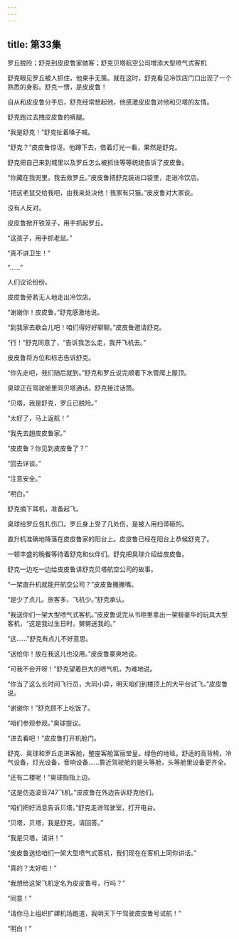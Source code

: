 ```yaml
---
---
---
```

title: 第33集
---




罗丘脱险；舒克到皮皮鲁家做客；舒克贝塔航空公司增添大型喷气式客机



舒克眼见罗丘被人抓住，他束手无策。就在这时，舒克看见冷饮店门口出现了一个熟悉的身影。舒克一愣，是皮皮鲁！

自从和皮皮鲁分手后，舒克经常想起他，他感激皮皮鲁对他和贝塔的友情。

舒克跑过去拽皮皮鲁的裤腿。

“我是舒克！”舒克扯着嗓子喊。

“舒克？”皮皮鲁惊讶。他蹲下去，借着灯光一看，果然是舒克。

舒克把自己来到城里以及罗丘怎么被抓住等等统统告诉了皮皮鲁。

“你藏在我兜里，我去救罗丘。”皮皮鲁把舒克装进口袋里，走进冷饮店。

“把这老鼠交给我吧，由我来处决他！我家有只猫。”皮皮鲁对大家说。

没有人反对。

皮皮鲁掀开铁笼子，用手抓起罗丘。

“这孩子，用手抓老鼠。”

“真不讲卫生！”

“……”

人们议论纷纷。

皮皮鲁旁若无人地走出冷饮店。

“谢谢你！皮皮鲁。”舒克感激地说。

“到我家去歇会儿吧！咱们得好好聊聊。”皮皮鲁邀请舒克。

“行！”舒克同意了，“告诉我怎么走，我开飞机去。”

皮皮鲁将方位和标志告诉舒克。

“你先走吧，我们随后就到。”舒克和罗丘说完顺着下水管爬上屋顶。

臭球正在驾驶舱里同贝塔通话。舒克接过话筒。

“贝塔，我是舒克，罗丘已脱险。”

“太好了，马上返航！”

“我先去趟皮皮鲁家。”

“皮皮鲁？你见到皮皮鲁了？”

“回去详谈。”

“注意安全。”

“明白。”

舒克摘下耳机，准备起飞。

臭球给罗丘包扎伤口。罗丘身上受了几处伤，是被人用扫帚砸的。

直升机准确地降落在皮皮鲁家的阳台上。皮皮鲁已经在阳台上恭候舒克了。

一顿丰盛的晚餐等待着舒克和伙伴们。舒克把臭球介绍给皮皮鲁。

舒克一边吃一边给皮皮鲁讲舒克贝塔航空公司的故事。

“一架直升机就能开航空公司？”皮皮鲁撇撇嘴。

“是少了点儿。旅客多，飞机少。”舒克承认。

“我送你们一架大型喷气式客机。”皮皮鲁说完从书柜里拿出一架极豪华的玩具大型客机，“这是我过生日时，舅舅送我的。”

“这……”舒克有点儿不好意思。

“送给你！放在我这儿也没用。”皮皮鲁豪爽地说。

“可我不会开呀！”舒克望着巨大的喷气机，为难地说。

“你当了这么长时间飞行员，大同小异，明天咱们到楼顶上的大平台试飞。”皮皮鲁说。

“谢谢你！”舒克顾不上吃饭了。

“咱们参观参观。”臭球提议。

“进去看吧！”皮皮鲁打开机舱门。

舒克、臭球和罗丘走进客舱，整座客舱富丽堂皇。绿色的地毯，舒适的高背椅，冷气设备，灯光设备，音响设备……靠近驾驶舱的是头等舱，头等舱里设备更齐全。

“还有二楼呢！”臭球指指上边。

“这是仿造波音747飞机。”皮皮鲁在外边告诉舒克他们。

“咱们把好消息告诉贝塔。”舒克走进驾驶室，打开电台。

“贝塔，贝塔，我是舒克，请回答。”

“我是贝塔，请讲！”

“皮皮鲁送给咱们一架大型喷气式客机，我们现在在客机上同你讲话。”

“真的？太好啦！”

“我想给这架飞机定名为皮皮鲁号，行吗？”

“同意！”

“请你马上组织扩建机场跑道，我明天下午驾驶皮皮鲁号试航！”

“明白！”